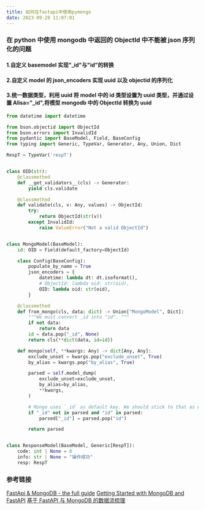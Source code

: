 ```yaml
---
title: 如何在fastapi中使用pymongo
date: 2023-09-28 11:07:01
---
```


### 在 python 中使用 mongodb 中返回的 ObjectId 中不能被 json 序列化的问题

#### 1.自定义 basemodel 实现"\_id"与"id"的转换

#### 2.自定义 model 的 json_encoders 实现 uuid 以及 objectid 的序列化

#### 3.统一数据类型，利用 uuid 将 model 中的 id 类型设置为 uuid 类型，并通过设置 Alisa="\_id",将模型 mongodb 中的 ObjectId 转换为 uuid

```python
from datetime import datetime

from bson.objectid import ObjectId
from bson.errors import InvalidId
from pydantic import BaseModel, Field, BaseConfig
from typing import Generic, TypeVar, Generator, Any, Union, Dict

RespT = TypeVar('respT')


class OID(str):
    @classmethod
    def __get_validators__(cls) -> Generator:
        yield cls.validate

    @classmethod
    def validate(cls, v: Any, values) -> ObjectId:
        try:
            return ObjectId(str(v))
        except InvalidId:
            raise ValueError("Not a valid ObjectId")


class MongoModel(BaseModel):
    id: OID = Field(default_factory=ObjectId)

    class Config(BaseConfig):
        populate_by_name = True
        json_encoders = {
            datetime: lambda dt: dt.isoformat(),
            # ObjectId: lambda oid: str(oid),
            OID: lambda oid: str(oid),
        }

    @classmethod
    def from_mongo(cls, data: dict) -> Union["MongoModel", Dict]:
        """We must convert _id into "id". """
        if not data:
            return data
        id = data.pop("_id", None)
        return cls(**dict(data, id=id))

    def mongo(self, **kwargs: Any) -> dict[Any, Any]:
        exclude_unset = kwargs.pop("exclude_unset", True)
        by_alias = kwargs.pop("by_alias", True)

        parsed = self.model_dump(
            exclude_unset=exclude_unset,
            by_alias=by_alias,
            **kwargs,
        )

        # Mongo uses `_id` as default key. We should stick to that as well.
        if "_id" not in parsed and "id" in parsed:
            parsed["_id"] = parsed.pop("id")

        return parsed


class ResponseModel(BaseModel, Generic[RespT]):
    code: int | None = 0
    info: str | None = "操作成功"
    resp: RespT

```

### 参考链接

[FastApi & MongoDB - the full guide](https://github.com/tiangolo/fastapi/issues/1515)
[Getting Started with MongoDB and FastAPI](https://www.mongodb.com/developer/languages/python/python-quickstart-fastapi/)
[基于 FastAPI 与 MongoDB 的数据流梳理](https://hustyichi.github.io/2020/10/21/fastapi/)
